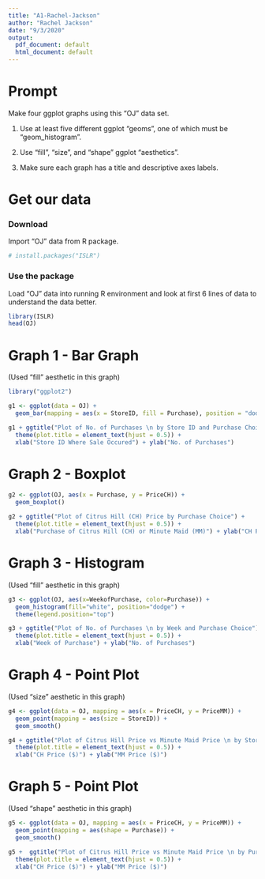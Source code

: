```yaml
---
title: "A1-Rachel-Jackson"
author: "Rachel Jackson"
date: "9/3/2020"
output:
  pdf_document: default
  html_document: default
---
```


# Prompt

Make four ggplot graphs using this "OJ" data set.

1. Use at least five different ggplot "geoms", one of which must be "geom_histogram".

2. Use "fill", "size", and "shape" ggplot "aesthetics".

3. Make sure each graph has a title and descriptive axes labels.

# Get our data

### Download

Import "OJ" data from R package.

```r
# install.packages("ISLR")
```

### Use the package

Load "OJ" data into running R environment and look at first 6 lines of data to understand the data better.

```r
library(ISLR)
head(OJ)
```

# Graph 1 - Bar Graph

(Used "fill" aesthetic in this graph)

```r
library("ggplot2")

g1 <- ggplot(data = OJ) +
  geom_bar(mapping = aes(x = StoreID, fill = Purchase), position = "dodge")

g1 + ggtitle("Plot of No. of Purchases \n by Store ID and Purchase Choice") +
  theme(plot.title = element_text(hjust = 0.5)) +
  xlab("Store ID Where Sale Occured") + ylab("No. of Purchases")

```

# Graph 2 -  Boxplot

```r
g2 <- ggplot(OJ, aes(x = Purchase, y = PriceCH)) +
  geom_boxplot()

g2 + ggtitle("Plot of Citrus Hill (CH) Price by Purchase Choice") +
  theme(plot.title = element_text(hjust = 0.5)) +
  xlab("Purchase of Citrus Hill (CH) or Minute Maid (MM)") + ylab("CH Price ($)")
```

# Graph 3 - Histogram

(Used "fill" aesthetic in this graph)

```r
g3 <- ggplot(OJ, aes(x=WeekofPurchase, color=Purchase)) +
  geom_histogram(fill="white", position="dodge") +
  theme(legend.position="top")

g3 + ggtitle("Plot of No. of Purchases \n by Week and Purchase Choice") +
  theme(plot.title = element_text(hjust = 0.5)) +
  xlab("Week of Purchase") + ylab("No. of Purchases")
```

# Graph 4 - Point Plot

(Used "size" aesthetic in this graph)

```r
g4 <- ggplot(data = OJ, mapping = aes(x = PriceCH, y = PriceMM)) +
  geom_point(mapping = aes(size = StoreID)) +
  geom_smooth()

g4 + ggtitle("Plot of Citrus Hill Price vs Minute Maid Price \n by Store ID") +
  theme(plot.title = element_text(hjust = 0.5)) +
  xlab("CH Price ($)") + ylab("MM Price ($)")
```

# Graph 5 - Point Plot

(Used "shape" aesthetic in this graph)

```r
g5 <- ggplot(data = OJ, mapping = aes(x = PriceCH, y = PriceMM)) +
  geom_point(mapping = aes(shape = Purchase)) +
  geom_smooth()

g5 +  ggtitle("Plot of Citrus Hill Price vs Minute Maid Price \n by Purchase Choice") +
  theme(plot.title = element_text(hjust = 0.5)) +
  xlab("CH Price ($)") + ylab("MM Price ($)")
```

